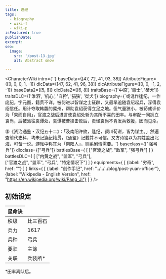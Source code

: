 ```yaml
---
title: 逄纪
tags:
  - biography
  - wiki-f
  - wiki-p
isFeatured: true
publishDate:
excerpt:
seo:
  image:
    src: '/post-13.jpg'
    alt: Abstract snow

---
```



<CharacterWiki
  intro={``}
  baseData={[47, 72, 41, 93, 38]}
  AttributeFigure={[0, 0, 0, 1, -1]}
  dlcData={[47, 62, 41, 96, 38]}
  dlcAttributeFigure={[0, 0, -1, 2, -1]}
  baseData2={[5, 8]}
  dlcData2={[6, 8]}
  traitsBase={['中原', '毒士', '桀犬']}
  traitsDLC={['淮泗', '机心', '自矜', '狷狭', '桀犬']}
  biography={`或讹作逢纪，一作庞纪，字元图，籍贯不详。被何进以智谋之士征辟，又最早追随袁绍起兵，深得袁绍信任。用计夺取韩馥的冀州，帮助袁绍获得立足之地。但气量狭小，被荀彧评价为「果而自用」，官渡之战后进言使袁绍处斩为其所不喜的田丰。与审配一同拥立袁尚，后被派往袁谭处，袁谭被曹操击败后，责怪袁尚不肯发兵救援，因而见杀。
  
㊟《资治通鉴・汉纪五十二》：「及南阳许攸，逢纪，颍川荀谌，皆为谋主。」然遍查前代史料，均未记逄纪籍贯，《通鉴》记载并不可信。又方诗铭以为其姓盖出北海，可备一说。游戏中称其为「南阳人」，则系剧情需要。`}
  baseclass={["强弓兵"]}
  dlcclass={["弓兵"]}
  battlesBase={
    [
      ["官渡之战", "敌军", "强弓兵"]
    ]
  }
  battlesDLC={
    [
      ["内黄之战", "盟军", "弓兵"],      
      ["官渡之战", "盟军", "弓兵", "特定情况下"]
    ]
  }
  equipments={
    [
      {label: "穷奇", href: ""}
    ]
  }
  links={
    [
      {label: "创作手记", href: "../../../blog/post-yuan-officer"},
      {label: "Wikipedia - English Version", href: "https://en.wikipedia.org/wiki/Pang_Ji"}
    ]
  }
/>

<h2 class="bg-blue-100 text-blue-800 text-2xl font-bold px-2.5 pt-1.5 rounded-sm dark:bg-blue-200 dark:text-blue-800 inline-block">初始设定</h2>

<table class='border-2 w-[360px]'>
  <thead>
    <tr class='border-1'>
      <th>星命诀</th>
    </tr>
  </thead>
  <tr>
    <td class='border-1'>秩级</td>
    <td>比三百石</td>
  </tr>
  <tr>
    <td class='border-1'>兵力</td>
    <td>1617</td>
  </tr>
  <tr>
    <td class='border-1'>兵种</td>
    <td>弓兵</td>
  </tr>
  <tr>
    <td class='border-1'>要职</td>
    <td>主簿</td>
  </tr>
  <tr>
    <td class='border-1'>关联</td>
    <td>兵装所*</td>
  </tr>
</table>
*田丰离队后。
